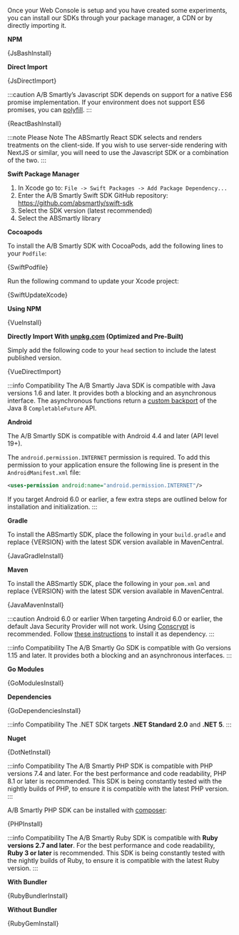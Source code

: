 









Once your Web Console is setup and you have created some experiments, you can
install our SDKs through your package manager, a CDN or by directly importing
it.

<Tabs groupId="language">

<TabItem value="js" label="Javascript">

**NPM**

<CodeBlock language="bash">{JsBashInstall}</CodeBlock>

**Direct Import**

<CodeBlock language="html">{JsDirectImport}</CodeBlock>

:::caution
A/B Smartly’s Javascript SDK depends on support for a native ES6 promise
implementation. If your environment does not support ES6 promises, you
can <a href="https://github.com/stefanpenner/es6-promise">polyfill</a>.
:::

</TabItem>

<TabItem value="react" label="React">

<CodeBlock language="bash">{ReactBashInstall}</CodeBlock>

:::note Please Note
The ABSmartly React SDK selects and renders treatments on the
client-side. If you wish to use server-side rendering with NextJS or
similar, you will need to use the Javascript SDK or a combination of the two.
:::

</TabItem>

<TabItem value="swift" label="Swift">

**Swift Package Manager**

1. In Xcode go to: `File -> Swift Packages -> Add Package Dependency...`
2. Enter the A/B Smartly Swift SDK GitHub repository: https://github.com/absmartly/swift-sdk
3. Select the SDK version (latest recommended)
4. Select the ABSmartly library

**Cocoapods**

To install the A/B Smartly SDK with CocoaPods, add the following lines to
your `Podfile`:

<CodeBlock language="ruby">{SwiftPodfile}</CodeBlock>

Run the following command to update your Xcode project:

<CodeBlock language="bash">{SwiftUpdateXcode}</CodeBlock>

</TabItem>

<TabItem value="vue" label="Vue2">

**Using NPM**

<CodeBlock language="bash">{VueInstall}</CodeBlock>

**Directly Import With <a href="https://unpkg.com" target="_blank">unpkg.com</a>
(Optimized and Pre-Built)**

Simply add the following code to your `head` section to include the latest
published version.

<CodeBlock language="html">{VueDirectImport}</CodeBlock>

</TabItem>

<TabItem value="java" label="Java">

:::info Compatibility
The A/B Smartly Java SDK is compatible with Java versions 1.6 and later. It
provides both a blocking and an asynchronous interface. The asynchronous
functions return a <a href="https://github.com/stefan-zobel/streamsupport" target="_blank">custom backport</a>
of the Java 8 `CompletableFuture` API.

**Android**

The A/B Smartly SDK is compatible with Android 4.4 and later (API level 19+).

The `android.permission.INTERNET` permission is required. To add this permission
to your application ensure the following line is present in the
`AndroidManifest.xml` file:

```xml
<uses-permission android:name="android.permission.INTERNET"/>
```

If you target Android 6.0 or earlier, a few extra steps are outlined below for
installation and initialization.
:::

**Gradle**

To install the ABSmartly SDK, place the following in your `build.gradle` and
replace \{VERSION\} with the latest SDK version available in MavenCentral.

<CodeBlock language="gradle">{JavaGradleInstall}</CodeBlock>

**Maven**

To install the ABSmartly SDK, place the following in your `pom.xml` and
replace \{VERSION\} with the latest SDK version available in MavenCentral.

<CodeBlock language="xml">{JavaMavenInstall}</CodeBlock>

:::caution Android 6.0 or earlier
When targeting Android 6.0 or earlier, the default Java Security
Provider will not work.
Using <a href="https://github.com/google/conscrypt" target="_blank">Conscrypt</a>
is recommended.
Follow <a href="https://github.com/google/conscrypt/blob/master/README.md" target="_blank">these instructions</a>
to install it as dependency.
:::

</TabItem>

<TabItem value="go" label="Go">

:::info Compatibility
The A/B Smartly Go SDK is compatible with Go versions 1.15 and later. It
provides both a blocking and an asynchronous interfaces.
:::

**Go Modules**

<CodeBlock language="go-module">{GoModulesInstall}</CodeBlock>

**Dependencies**

<CodeBlock language="bash">{GoDependenciesInstall}</CodeBlock>

</TabItem>

<TabItem value="dotnet" label=".NET">

:::info Compatibility
The .NET SDK targets **.NET Standard 2.0** and **.NET 5**.
:::

**Nuget**

<CodeBlock language="bash">{DotNetInstall}</CodeBlock>

</TabItem>

<TabItem value="php" label="PHP">

:::info Compatibility
The A/B Smartly PHP SDK is compatible with PHP versions 7.4 and later. For
the best performance and code readability, PHP 8.1 or later is recommended.
This SDK is being constantly tested with the nightly builds of PHP, to ensure
it is compatible with the latest PHP version.
:::

A/B Smartly PHP SDK can be installed with [composer](https://getcomposer.org/):

<CodeBlock language="bash">{PHPInstall}</CodeBlock>

</TabItem>

<TabItem value="ruby" label="Ruby">

:::info Compatibility
The A/B Smartly Ruby SDK is compatible with **Ruby versions 2.7 and later**. For
the best performance and code readability, **Ruby 3 or later** is recommended.
This SDK is being constantly tested with the nightly builds of Ruby, to
ensure it is compatible with the latest Ruby version.
:::

**With Bundler**

<CodeBlock language="bash">{RubyBundlerInstall}</CodeBlock>

**Without Bundler**

<CodeBlock language="bash">{RubyGemInstall}</CodeBlock>

</TabItem>

</Tabs>
